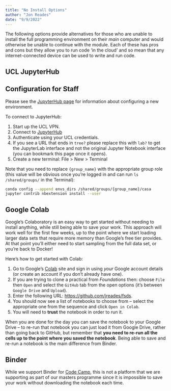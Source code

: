 ```yaml
---
title: "No Install Options"
author: "Jon Reades"
date: "9/9/2022"
---
```


The following options provide alternatives for those who are unable to install the full programming environment on their *main* computer and would otherwise be unable to continue with the module. Each of these has pros and cons but they allow you to run code 'in the cloud' and so mean that any internet-connected device can be used to write and run code.

## UCL JupyterHub

::: {.callout-tip}
## Configuration for Staff

Please see the [JupyterHub page](./jupyter_hub.qmd) for information about configuring a new environment.
:::

To connect to JupyterHub:

1. Start up the UCL VPN.
2. Connect to [JupyterHub](https://jupyter.data-science.rc.ucl.ac.uk/)
3. Authenticate using your UCL credentials.
4. If you see a URL that ends in `tree?` please replace this with `lab?` to get the JupyterLab interface and not the original Jupyter Notebook interface (you can bookmark this page once it opens).
5. Create a new terminal: File > New > Terminal

Note that you need to replace `{group_name}` with the appropriate group role (this value will be obvious once you're logged in and can run `ls /shared/groups/` in the Terminal):

```bash
conda config --append envs_dirs /shared/groups/{group_name}/casa
jupyter contrib nbextension install --user
```

## Google Colab

Google's Colaboratory is an easy way to get started without needing to install anything, while still being able to save your work. This approach will work well for the first few weeks, up to the point where we start loading larger data sets that require more memory than Google's free tier provides. At that point you'll either need to start sampling from the full data set, or you're back to Docker!

Here's how to get started with Colab:

1. Go to Google's [Colab](https://colab.research.google.com/) site and sign in using *your* Google account details (or create an account if you don't already have one).
2. If you are trying to clone a practical from _Foundations_ then: choose `File` then `Open` and select the `GitHub` tab from the open options (it's between `Google Drive` and `Upload`).
3. Enter the following URL: [https://github.com/jreades/fsds](https://github.com/jreades/fsds).
4. You should now see a list of notebooks to choose from -- select the appropriate one from the sequence and click `Open in Colab`.
5. You will need to **trust** the notebook in order to run it.

When you are done for the day you can save the notebook to your Google Drive -- to re-run that notebook you can just load it from Google Drive, rather than going back to GitHub, but remember that **you need to re-run all the cells up to the point where you saved the notebook**. Being able to save and re-run a notebook is the main difference from Binder.

## Binder

While we support Binder for [Code Camp](../req/code_camp.qmd), this is not a platform that we are supporting as part of our masters programme since it is impossible to save your work without downloading the notebook each time. 
